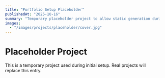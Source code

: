 ```yaml
---
title: "Portfolio Setup Placeholder"
publishedAt: "2025-10-16"
summary: "Temporary placeholder project to allow static generation during initial setup."
images:
  - "/images/projects/placeholder/cover.jpg"
---
```


# Placeholder Project

This is a temporary project used during initial setup. Real projects will replace this entry.
